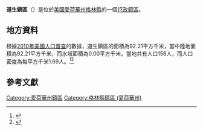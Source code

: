 {{noteTA
|G1=USState
|G2=地名
|G3=Unit
}}
{{Infobox settlement
|official_name            = 道生鎮區
|native_name = Dawson Township
|settlement_type          = [[行政鎮區|行政鎮區]]
|image_skyline            = 
|imagesize                = 
|image_map                = 
|mapsize                  = 
|pushpin_map  =USA Iowa
|pushpin_label = 道生鎮區
|pushpin_label_position   = top
|pushpin_map_caption      = 道生鎮區在愛荷華州的位置
|subdivision_type         = [[世界政區索引|國家]]
|subdivision_type1        = [[美国州份|州份]]
|subdivision_type2        = [[愛荷華州行政区划|縣]]
|subdivision_name         = [[美国|美国]]
|subdivision_name1        = [[愛荷華州|愛荷華州]]
|subdivision_name2        = [[格林縣_(愛荷華州)|格林縣]]
|elevation_ft             = 1086
|elevation_m              = 331
|timezone                 = [[北美中部時區|北美中部時區]]
|area_total_km2           = 92.21
|area_land_km2            = 92.21
|area_water_km2           = 0.00
|area_total_sq_mi         = 
|area_land_sq_mi          = 
|area_water_sq_mi         = 
|population_as_of         = [[2010年美國人口普查|2010]]
|population_footnotes     = 
|population_total         = 156
|population_density_km2   = auto
|population_density_sq_mi = auto
|utc_offset               = -6
|coordinates              = {{coord|42|09|58|N|94|20|21|W|type:city_region:US-AL_source:GNS-enwiki|display=inline,title}}
| coor_pinpoint           = 
| coordinates_footnotes   = 
|timezone_DST             = CDT
|utc_offset_DST           = -5
|postal_code_type         = [[美國郵區編號|郵區編號]]
|postal_code              = 
|area_code                = {{link-en|电话区号641|Area code 641|641}}
|blank_name = [[地名信息系统|GNIS ID]]
|blank_info = 467681
}}
'''道生鎮區'''（{{lang-en|Dawson Township}}）是位於[[美國|美國]][[愛荷華州|愛荷華州]][[格林縣_(愛荷華州)|格林縣]]的一個[[行政鎮區|行政鎮區]]。

== 地方資料 ==
根據[[2010年美國人口普查|2010年美國人口普查]]的數據，道生鎮區的面積為92.21平方千米，當中陸地面積為92.21平方千米，而水域面積為0.00平方千米。當地共有人口156人，而人口密度為每平方千米1.69人。<ref name="GR8">{{cite web|url=http://factfinder2.census.gov|publisher=[[美国人口调查局|美国人口调查局]]|accessdate=2011-05-14|title=American FactFinder}}</ref><ref>{{cite web|url=https://www.citypopulation.de/en/usa/iowa/admin/|title=USA: Iowa (Counties and Townships) - City Population}}</ref>

== 參考文獻 ==
{{reflist}}

{{格林縣 (愛荷華州)}}

{{DEFAULTSORT:Dawson Township}}
[[Category:愛荷華州鎮區|Category:愛荷華州鎮區]]
[[Category:格林縣鎮區_(愛荷華州)|Category:格林縣鎮區 (愛荷華州)]]

{{Iowa-geo-stub}}